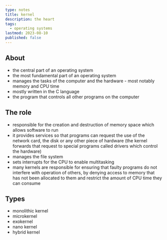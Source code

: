 ```yaml
---
type: notes
title: kernel
description: the heart
tags:
  - operating systems
lastmod: 2023-08-10
published: false
---
```


## About

- the central part of an operating system
- the most fundamental part of an operating system
- manages the tasks of the computer and the hardware - most notably memory and CPU time
- mostly written in the C language
- the program that controls all other programs on the computer

## The role

- responsible for the creation and destruction of memory space which allows software to run
- it provides services so that programs can request the use of the network card, the disk or any other piece of hardware (the kernel forwards that request to special programs called drivers which control the hardware)
- manages the file system
- sets interrupts for the CPU to enable multitasking
- many kernels are responsible for ensuring that faulty programs do not interfere with operation of others, by denying access to memory that has not been allocated to them and restrict the amount of CPU time they can consume

## Types

- monolithic kernel
- microkernel
- exokernel
- nano kernel
- hybrid kernel
